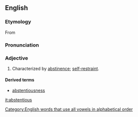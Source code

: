 ==English==

===Etymology===
From {{suffix|abstention|ous}}

===Pronunciation===
{{a|US}} {{IPA|/æbˈstɛn.t͡ʃəs|/əbˈstɛn.t͡ʃəs//}}

===Adjective===
{{en-adj}}

# Characterized by [[abstinence]]; [[self-restraint]].

====Derived terms====
* [[abstentiousness]]

[[Category:English words that use all vowels in alphabetical order]]

[[it:abstentious]]
